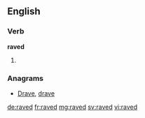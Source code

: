 ==English==

===Verb===
'''raved'''

# {{en-past of|rave}}

===Anagrams===
* [[Drave#English|Drave]], [[drave#English|drave]]

[[de:raved]]
[[fr:raved]]
[[mg:raved]]
[[sv:raved]]
[[vi:raved]]